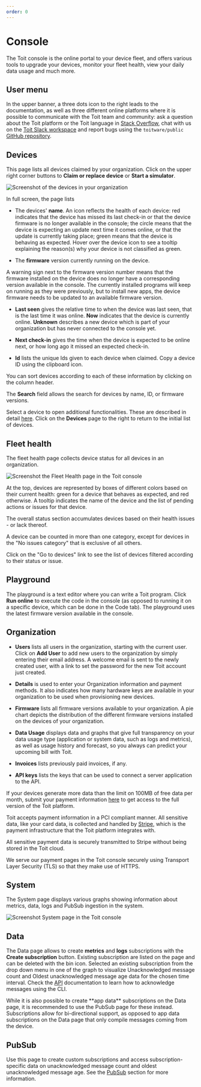 ```yaml
---
order: 0
---
```



# Console

The Toit console is the online portal to your device fleet, and offers various tools to upgrade your devices, monitor your fleet health, view your daily data usage and much more.

## User menu

In the upper banner, a three dots icon to the right leads to the documentation, as well as three different online platforms where it is possible to communicate with the Toit team and community: ask a question about the Toit platform or the Toit language in [Stack Overflow](https://stackoverflow.com/questions/tagged/toit), chat with us on the [Toit Slack workspace](https://chat.toit.io) and report bugs using the `toitware/public` [GitHub repository](https://github.com/toitware/public/issues).

## Devices

This page lists all devices claimed by your organization. Click on the upper right corner buttons to **Claim or replace device** or **Start a simulator**.

<img src={ConsoleDevice} alt="Screenshot of the devices in your organization" />

In full screen, the page lists

* The devices' **name**. An icon reflects the health of each device: red indicates that the device has missed its last check-in or that the device firmware is no longer available in the console; the circle means that the device is expecting an update next time it comes online, or that the update is currently taking place; green means that the device is behaving as expected. Hover over the device icon to see a tooltip explaining the reason(s) why your device is not classified as green.

* The **firmware** version currently running on the device.
  
<Note>

A warning sign next to the firmware version number means that the firmware installed on the device does no longer have a corresponding version available in the console. The currently installed programs will keep on running as they were previously, but to install new apps, the device firmware needs to be updated to an available firmware version.

</Note>

* **Last seen** gives the relative time to when the device was last seen, that is the last time it was online. **Now** indicates that the device is currently online. **Unknown** describes a new device which is part of your organization but has never connected to the console yet.

* **Next check-in** gives the time when the device is expected to be online next, or how long ago it missed an expected check-in.

* **Id** lists the unique Ids given to each device when claimed. Copy a device ID using the clipboard icon.

You can sort devices according to each of these information by clicking on the column header.

The **Search** field allows the search for devices by name, ID, or firmware versions.

Select a device to open additional functionalities. These are described in detail [here](../deviceconsole). Click on the **Devices** page to the right to return to the initial list of devices.

## Fleet health

The fleet health page collects device status for all devices in an organization.

<img src={FleetHealth} alt="Screenshot the Fleet Health page in the Toit console" />

At the top, devices are represented by boxes of different colors based on their current health: green for a device that behaves as expected, and red otherwise.
A tooltip indicates the name of the device and the list of pending actions or issues for that device.

The overall status section accumulates devices based on their health issues - or lack thereof.

<Note>
A device can be counted in more than one category, except for devices in the
"No issues category" that is exclusive of all others.
</Note>

Click on the "Go to devices" link to see the list of devices filtered according to their status or issue.

## Playground

The playground is a text editor where you can write a Toit program. Click **Run online** to execute the code in the console (as opposed to running it on a specific device, which can be done in the Code tab). The playground uses the latest firmware version available in the console.
  
## Organization

* **Users** lists all users in the organization, starting with the current user. Click on **Add User** to add new users to the organization by simply entering their email address. A welcome email is sent to the newly created user, with a link to set the password for the new Toit account just created.

* **Details** is used to enter your Organization information and payment methods. It also indicates how many hardware keys are available in your organization to be used when provisioning new devices.

* **Firmware** lists all firmware versions available to your organization. A pie chart depicts the distribution of the different firmware versions installed on the devices of your organization.

* **Data Usage** displays data and graphs that give full transparency on your data usage type (application or system data, such as logs and metrics), as well as usage history and forecast, so you always can predict your upcoming bill with Toit.

* **Invoices** lists previously paid invoices, if any.

* **API keys** lists the keys that can be used to connect a server application to the API.

<Note title="Payment">
  

If your devices generate more data than the limit on 100MB of free data per month, submit your payment information [here](https://console.toit.io/organization/details) to get access to the full version of the Toit platform.

Toit accepts payment information in a PCI compliant manner. All sensitive data, like your card data, is collected and handled by [Stripe](https://stripe.com/), which is the payment infrastructure that the Toit platform integrates with.

All sensitive payment data is securely transmitted to Stripe without being stored in the Toit cloud.

We serve our payment pages in the Toit console securely using Transport Layer Security (TLS) so that they make use of HTTPS.

</Note>


## System

The System page displays various graphs showing information about metrics, data, logs and PubSub ingestion in the system.

<img src={System} alt="Screenshot System page in the Toit console" />

## Data

The Data page allows to create **metrics** and **logs** subscriptions with the **Create subscription** button. Existing subscription are listed on the page and can be deleted with the bin icon. Selected an existing subscription from the drop down menu in one of the graph to visualize Unacknowledged message count and Oldest unacknowledged message age data for the chosen time interval. 
Check the [API](../../apis/api) documentation to learn how to acknowledge messages using the CLI.

<Note>
While it is also possible to create **app data** subscriptions on the Data page, it is recommended to use the PubSub page for these instead. Subscriptions allow for bi-directional support, as opposed to app data subscriptions on the Data page that only compile messages coming from the device.
</Note>

## PubSub

Use this page to create custom subscriptions and access subscription-specific data on unacknowledged message count and oldest unacknowledged message age. 
See the [PubSub](../../apis/pubsub) section for more information.
